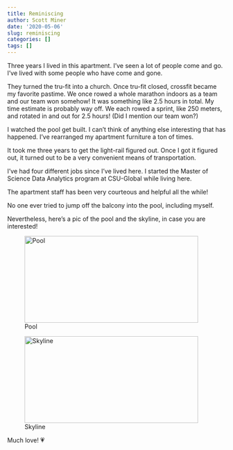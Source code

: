 ```yaml
---
title: Reminiscing
author: Scott Miner
date: '2020-05-06'
slug: reminiscing
categories: []
tags: []
---
```


Three years I lived in this apartment. I've seen a lot of people come and go. I've lived with some people who have come and gone.

They turned the tru-fit into a church. Once tru-fit closed, crossfit became my favorite pastime. We once rowed a whole marathon indoors as a team and our team won somehow! It was something like 2.5 hours in total.  My time estimate is probably way off.  We each rowed a sprint, like 250 meters, and rotated in and out for 2.5 hours! (Did I mention our team won?)

I watched the pool get built. I can't think of anything else interesting that has happened. I've rearranged my apartment furniture a ton of times.

It took me three years to get the light-rail figured out. Once I got it figured out, it turned out to be a very convenient means of transportation.

I've had four different jobs since I've lived here. I started the Master of Science Data Analytics program at CSU-Global while living here.

The apartment staff has been very courteous and helpful all the while!

No one ever tried to jump off the balcony into the pool, including myself.

Nevertheless, here's a pic of the pool and the skyline, in case you are interested!

![Pool](/post/2020-05-06-reminiscing_files/20200506_153845.jpg){width=400px height=200px}

![Skyline](/post/2020-05-06-reminiscing_files/20200506_153831.jpg){width=400px height=200px}

Much love! 💗
